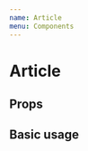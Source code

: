 ```yaml
---
name: Article
menu: Components
---
```



# Article

## Props
<Props of={Article} />

## Basic usage

<Playground>
    <Article
        title="Title"
        content="Lorem, ipsum dolor sit amet consectetur adipisicing elit. Repellendus, provident tempora? Voluptas temporibus, cumque ipsam, non, quos nam dignissimos aspernatur ullam inventore minus accusantium."
    />
</Playground>
